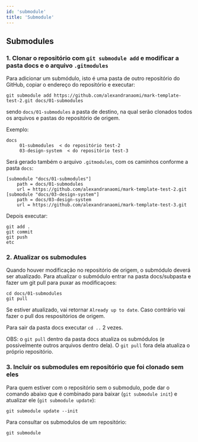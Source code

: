 ```yaml
---
id: 'submodule'
title: 'Submodule'
---
```


## Submodules

### 1. Clonar o repositório com `git submodule add` e modificar a pasta docs e o arquivo `.gitmodules`

Para adicionar um submódulo, isto é uma pasta de outro repositório do GitHub, copiar o endereço do repositório e executar:

```
git submodule add https://github.com/alexandranaomi/mark-template-test-2.git docs/01-submodules
```

sendo `docs/01-submodules` a pasta de destino, na qual serão clonados todos os arquivos e pastas do repositório de origem.

Exemplo:

```
docs
     01-submodules  < do repositório test-2
     03-design-system  < do repositório test-3
```

Será gerado também o arquivo `.gitmodules`, com os caminhos conforme a pasta `docs`:

```
[submodule "docs/01-submodules"]
	path = docs/01-submodules
	url = https://github.com/alexandranaomi/mark-template-test-2.git
[submodule "docs/03-design-system"]
	path = docs/03-design-system
	url = https://github.com/alexandranaomi/mark-template-test-3.git
```
Depois executar:

```
git add .
git commit
git push
etc
```

### 2. Atualizar os submodules

Quando houver modificação no repositório de origem, o submódulo deverá ser atualizado.
Para atualizar o submódulo entrar na pasta docs/subpasta e fazer um git pull para puxar as modificaçoes:

```
cd docs/01-submodules
git pull
```

Se estiver atualizado, vai retornar `Already up to date`. Caso contrário vai fazer o pull dos respositórios de origem.

Para sair da pasta docs executar `cd ..` 2 vezes.

OBS: o `git pull` dentro da pasta docs atualiza os submódulos (e possivelmente outros arquivos dentro dela). O `git pull` fora dela atualiza o próprio repositório.

### 3. Incluir os submodules em repositório que foi clonado sem eles

Para quem estiver com o repositório sem o submodulo, pode dar o comando abaixo que é combinado para baixar (`git submodule init`) e atualizar ele (`git submodule update`):

```
git submodule update --init
```

Para consultar os submodulos de um repositório:

```
git submodule
```

